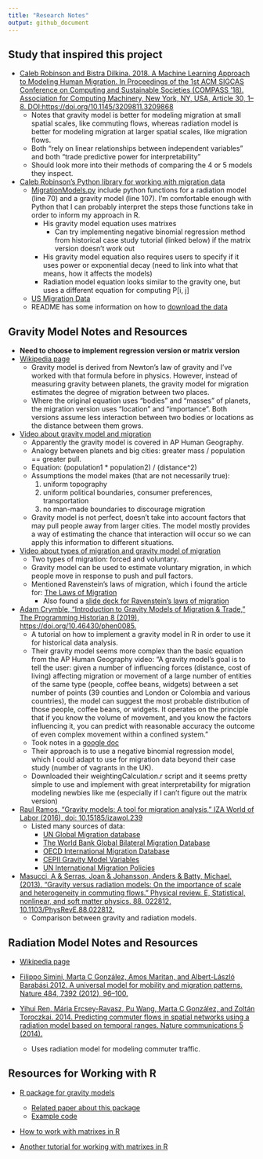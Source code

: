 ```yaml
---
title: "Research Notes"
output: github_document 
---
```


## Study that inspired this project
* [Caleb Robinson and Bistra Dilkina. 2018. A Machine Learning Approach to Modeling Human Migration. In Proceedings of the 1st ACM SIGCAS Conference on Computing and Sustainable Societies (COMPASS '18). Association for Computing Machinery, New York, NY, USA, Article 30, 1–8. DOI:https://doi.org/10.1145/3209811.3209868](https://doi.org/10.1145/3209811.3209868)
  * Notes that gravity model is better for modeling migration at small spatial scales, like commuting flows, whereas radiation model is better for modeling migration at larger spatial scales, like migration flows.
  * Both “rely on linear relationships between independent variables" and both “trade predictive power for interpretability”
  * Should look more into their methods of comparing the 4 or 5 models they inspect.

* [Caleb Robinson's Python library for working with migration data](https://github.com/calebrob6/migration-lib)
  * [MigrationModels.py](https://github.com/calebrob6/migration-lib/blob/master/MigrationModels.py) include python functions for a radiation model (line 70) and a gravity model (line 107). I'm comfortable enough with Python that I can probably interpret the steps those functions take in order to inform my approach in R.
    * His gravity model equation uses matrixes
      * Can try implementing negative binomial regression method from historical case study tutorial (linked below) if the matrix version doesn't work out
    * His gravity model equation also requires users to specify if it uses power or exponential decay (need to link into what that means, how it affects the models)
    * Radiation model equation looks similar to the gravity one, but uses a different equation for computing P[i, j]
  * [US Migration Data](https://www.irs.gov/statistics/soi-tax-stats-migration-data)
  * README has some information on how to [download the data](https://github.com/calebrob6/migration-lib)

## Gravity Model Notes and Resources  
* **Need to choose to implement regression version or matrix version**  
* [Wikipedia page](https://en.wikipedia.org/wiki/Gravity_model_of_migration)
  * Gravity model is derived from Newton's law of gravity and I've worked with that formula before in physics. However, instead of measuring gravity between planets, the gravity model for migration estimates the degree of migration between two places. 
  * Where the original equation uses "bodies" and "masses" of planets, the migration version uses "location" and "importance". Both versions assume less interaction between two bodies or locations as the distance between them grows.  
  
* [Video about gravity model and migration](https://www.youtube.com/watch?v=5z_dlC0hxbQ)
  * Apparently the gravity model is covered in AP Human Geography.
  * Analogy between planets and big cities: greater mass / population == greater pull.
  * Equation: (population1 * population2) / (distance^2)
  * Assumptions the model makes (that are not necessarily true):
    1. uniform topography
    2. uniform political boundaries, consumer preferences, transportation
    3. no man-made boundaries to discourage migration
  * Gravity model is not perfect, doesn't take into account factors that may pull people away from larger cities. The model mostly provides a way of estimating the chance that interaction will occur so we can apply this information to different situations.
  
* [Video about types of migration and gravity model of migration](https://www.youtube.com/watch?v=4ZXQHg5F5o0)
  * Two types of migration: forced and voluntary.
  * Gravity model can be used to estimate voluntary migration, in which people move in response to push and pull factors.
  * Mentioned Ravenstein's laws of migration, which i found the article for: [The Laws of Migration](https://cla.umn.edu/sites/cla.umn.edu/files/the_laws_of_migration.pdf)
    * Also found a [slide deck for Ravenstein's laws of migration](http://www.mrtredinnick.com/uploads/7/2/1/5/7215292/ravensteins_laws_of_migration.pdf)
  
* [Adam Crymble, "Introduction to Gravity Models of Migration & Trade," The Programming Historian 8 (2019), https://doi.org/10.46430/phen0085.](https://programminghistorian.org/en/lessons/gravity-model)
  * A tutorial on how to implement a gravity model in R in order to use it for historical data analysis.
  * Their gravity model seems more complex than the basic equation from the AP Human Geography video: "A gravity model's goal is to tell the user: given a number of influencing forces (distance, cost of living) affecting migration or movement of a large number of entities of the same type (people, coffee beans, widgets) between a set number of points (39 counties and London or Colombia and various countries), the model can suggest the most probable distribution of those people, coffee beans, or widgets. It operates on the principle that if you know the volume of movement, and you know the factors influencing it, you can predict with reasonable accuracy the outcome of even complex movement within a confined system."
  * Took notes in a [google doc](https://docs.google.com/document/d/1FBXuk__Yepj9d9vOxqrgbQ1uiV_YX9pO3byxX1NB0vY/edit)
  * Their approach is to use a negative binomial regression model, which I could adapt to use for migration data beyond their case study (number of vagrants in the UK).
  * Downloaded their weightingCalculation.r script and it seems pretty simple to use and implement with great  interpretability for migration modeling newbies like me (especially if I can't figure out the matrix version)
  
* [Raul Ramos, "Gravity models: A tool for migration analysis," IZA World of Labor (2016), doi: 10.15185/izawol.239](https://wol.iza.org/uploads/articles/239/pdfs/gravity-models-tool-for-migration-analysis.pdf)
  * Listed many sources of data:
    * [UN Global Migration database](https://www.un.org/en/development/desa/population/migration/data/index.asp)
    * [The World Bank Global Bilateral Migration Database](https://datacatalog.worldbank.org/dataset/global-bilateral-migration-database)
    * [OECD International Migration Database](https://stats.oecd.org/Index.aspx?DataSetCode=MIG)
    * [CEPII Gravity Model Variables](http://www.cepii.fr/CEPII/en/publications/wp/abstract.asp?NoDoc=3877)
    * [UN International Migration Policies](https://www.un.org/en/development/desa/population/theme/policy/wpp2019.asp)
  
* [Masucci, A & Serras, Joan & Johansson, Anders & Batty, Michael. (2013). "Gravity versus radiation models: On the importance of scale and heterogeneity in commuting flows." Physical review. E, Statistical, nonlinear, and soft matter physics. 88. 022812. 10.1103/PhysRevE.88.022812. ](https://www.researchgate.net/publication/256607616_Gravity_versus_radiation_models_On_the_importance_of_scale_and_heterogeneity_in_commuting_flows)
  * Comparison between gravity and radiation models.


## Radiation Model Notes and Resources
* [Wikipedia page](https://en.wikipedia.org/wiki/Radiation_law_for_human_mobility)
  
* [Filippo Simini, Marta C González, Amos Maritan, and Albert-László Barabási.2012. A universal model for mobility and migration patterns. Nature 484, 7392 (2012), 96–100.](https://www-nature-com.ezproxy.proxy.library.oregonstate.edu/articles/nature10856?message-global=remove&page=4)
  
* [Yihui Ren, Mária Ercsey-Ravasz, Pu Wang, Marta C González, and Zoltán Toroczkai. 2014. Predicting commuter flows in spatial networks using a radiation model based on temporal ranges. Nature communications 5 (2014).](https://www.nature.com/articles/ncomms6347)
  * Uses radiation model for modeling commuter traffic.
  
## Resources for Working with R
* [R package for gravity models](https://pacha.dev/gravity/)
  * [Related paper about this package](https://www.ajs.or.at/index.php/ajs/article/view/688)
  * [Example code](https://pacha.dev/gravity/articles/crash-course-on-gravity-models.html)
  
* [How to work with matrixes in R](https://www.datamentor.io/r-programming/matrix/)
  
* [Another tutorial for working with matrixes in R](https://www.tutorialspoint.com/r/r_matrices.htm)
